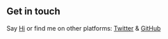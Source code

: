 ## Get in touch

Say [Hi](noah@noahguillory.com) or find me on other platforms: [Twitter](https://twitter.com/Noah_Guillory) & [GitHub](https://github.com/noah-guillory)
